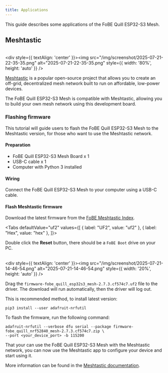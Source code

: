 ```yaml
---
title: Applications
---
```



This guide describes some applications of the FoBE Quill ESP32-S3 Mesh.

## Meshtastic

<br/><div style={{ textAlign: 'center' }}><img src="/img/screenshot/2025-07-21-22-35-35.png" alt="2025-07-21-22-35-35.png" style={{ width: '80%', height: 'auto' }} /></div><br/>

[Meshtastic](https://meshtastic.org) is a popular open-source project that allows you to create an off-grid, decentralized mesh network built to run on affordable, low-power devices.

The FoBE Quill ESP32-S3 Mesh is compatible with Meshtastic, allowing you to build your own mesh network using this development board.

### Flashing firmware

This tutorial will guide users to flash the FoBE Quill ESP32-S3 Mesh to the Meshtastic version, for those who want to use the Meshtastic network.

#### Preparation

- FoBE Quill ESP32-S3 Mesh Board x 1
- USB-C cable x 1
- Computer with Python 3 installed

#### Wiring

Connect the FoBE Quill ESP32-S3 Mesh to your computer using a USB-C cable.

#### Flash Meshtastic firmware

Download the latest firmware from the [FoBE Meshtastic Index](https://meshtastic.fobestudio.com/?path=firmwares/fobe_quill_esp32s3_mesh).

<Tabs defaultValue="uf2" values={[
    { label: "UF2", value: "uf2" },
    { label: "Hex", value: "hex" },
]}>
<TabItem value="uf2">

Double click the **Reset** button, there should be a `FoBE Boot` drive on your PC.

<br/><div style={{ textAlign: 'center' }}><img src="/img/screenshot/2025-07-21-14-46-54.png" alt="2025-07-21-14-46-54.png" style={{ width: '20%', height: 'auto' }} /></div><br/>

Drag the `firmware-fobe_quill_esp32s3_mesh-2.7.3.cf574c7.uf2` file to the driver. The download will run automatically, then the driver will log out.

</TabItem>
<TabItem value="hex">

This is recommended method, to install latest version:

```shell
pip3 install --user adafruit-nrfutil
```

To flash the firmware, run the following command:

```shell
adafruit-nrfutil --verbose dfu serial --package firmware-fobe_quill_nrf52840_mesh-2.7.3.cf574c7.zip \
--port <your_device_port> -b 115200
```

</TabItem>
</Tabs>

That your can use the FoBE Quill ESP32-S3 Mesh with the Meshtastic network, you can now use the Meshtastic app to configure your device and start using it.

More information can be found in the [Meshtastic documentation](https://meshtastic.org/docs/).